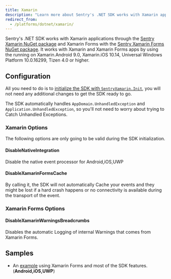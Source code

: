 ```yaml
---
title: Xamarin
description: "Learn more about Sentry's .NET SDK works with Xamarin applications."
redirect_from:
  - /platforms/dotnet/xamarin/
---
```


Sentry's .NET SDK works with Xamarin applications through the [Sentry Xamarin NuGet package](https://www.nuget.org/packages/Sentry.Xamarin) and Xamarin Forms with the [Sentry Xamarin Forms NuGet package](https://www.nuget.org/packages/Sentry.Xamarin.Forms). It works with Xamarin and Xamarin Forms apps by using the running on Xamarin.Android 9.0, Xamarin.iOS 10.14, Universal Windows Platform 10.0.16299, Tizen 4.0  or higher.

## Configuration

All you need to do is to [initialize the SDK with `SentryXamarin.Init`](/platforms/dotnet/), you will not need any additional changes to get the SDK ready to go.

The SDK automatically handles `AppDomain.UnhandledException` and `Application.UnhandledException`, so you'll not need to worry about trying to Catch Unhandled Exceptions.

### Xamarin Options

The following options are only going to be valid during the SDK initialization.

#### DisableNativeIntegration

Disable the native event processor for Android,iOS,UWP

#### DisableXamarinFormsCache

By calling it, the SDK will not automatically Cache your events and they might be lost if a hard crash happens or no connectivity is available during the transport of the event.

### Xamarin Forms Options

#### DisableXamarinWarningsBreadcrumbs

Disables the automatic Logging of internal Warnings that comes from Xamarin Forms.

## Samples

- An [example](https://github.com/getsentry/sentry-dotnet-xamarin/tree/main/Samples) using Xamarin Forms and most of the SDK features. (**Android,iOS,UWP**)
